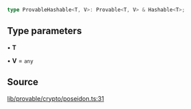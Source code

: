 ```ts
type ProvableHashable<T, V>: Provable<T, V> & Hashable<T>;
```

## Type parameters

• **T**

• **V** = `any`

## Source

[lib/provable/crypto/poseidon.ts:31](https://github.com/o1-labs/o1js/blob/72b8e2c2b9aaba4b5c12257bdd63dfe2676a3d99/src/lib/provable/crypto/poseidon.ts#L31)
